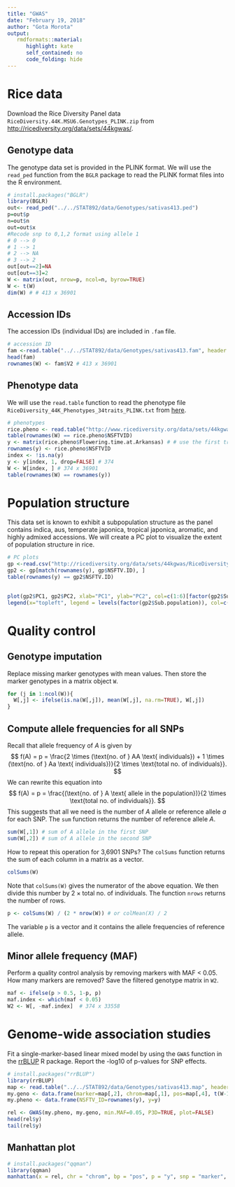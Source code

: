 ```yaml
---
title: "GWAS"
date: "February 19, 2018"
author: "Gota Morota"
output:
   rmdformats::material:
      highlight: kate
      self_contained: no
      code_folding: hide
---
```



# Rice data
Download the Rice Diversity Panel data `RiceDiversity.44K.MSU6.Genotypes_PLINK.zip` from [http://ricediversity.org/data/sets/44kgwas/](http://ricediversity.org/data/sets/44kgwas/). 

## Genotype data
The genotype data set is provided in the PLINK format. We will use the `read_ped` function from the `BGLR` package to read the PLINK format files into the R environment. 
```r
# install.packages("BGLR")
library(BGLR)
out<- read_ped("../../STAT892/data/Genotypes/sativas413.ped")
p=out$p
n=out$n
out=out$x
#Recode snp to 0,1,2 format using allele 1
# 0 --> 0
# 1 --> 1
# 2 --> NA
# 3 --> 2
out[out==2]=NA
out[out==3]=2
W <- matrix(out, nrow=p, ncol=n, byrow=TRUE)
W <- t(W) 
dim(W) # # 413 x 36901
```

## Accession IDs 
The accession IDs (individual IDs) are included in `.fam` file. 
```r
# accession ID
fam <-read.table("../../STAT892/data/Genotypes/sativas413.fam", header = FALSE, stringsAsFactors = FALSE)  
head(fam)
rownames(W) <- fam$V2 # 413 x 36901
```

## Phenotype data
We will use the `read.table` function to read the phenotype file `RiceDiversity_44K_Phenotypes_34traits_PLINK.txt` from [here](http://www.ricediversity.org/data/sets/44kgwas/RiceDiversity_44K_Phenotypes_34traits_PLINK.txt). 
```r
# phenotypes
rice.pheno <- read.table("http://www.ricediversity.org/data/sets/44kgwas/RiceDiversity_44K_Phenotypes_34traits_PLINK.txt", header=TRUE, stringsAsFactors = FALSE, sep = "\t")
table(rownames(W) == rice.pheno$NSFTVID)
y <- matrix(rice.pheno$Flowering.time.at.Arkansas) # # use the first trait 
rownames(y) <- rice.pheno$NSFTVID
index <- !is.na(y)
y <- y[index, 1, drop=FALSE] # 374
W <- W[index, ] # 374 x 36901
table(rownames(W) == rownames(y))
```


# Population structure
This data set is known to exhibit a subpopulation structure as the panel contains indica, aus, temperate japonica, tropical japonica, aromatic, and highly admixed accessions. We will create a PC plot to visualize the extent of population structure in rice. 
```r
# PC plots
gp <-read.csv("http://ricediversity.org/data/sets/44kgwas/RiceDiversity.44K.germplasm.csv", header = TRUE, skip = 1,  stringsAsFactors = FALSE)   # 431 x 12
gp2 <- gp[match(rownames(y), gp$NSFTV.ID), ]
table(rownames(y) == gp2$NSFTV.ID)

	
plot(gp2$PC1, gp2$PC2, xlab="PC1", ylab="PC2", col=c(1:6)[factor(gp2$Sub.population)])
legend(x="topleft", legend = levels(factor(gp2$Sub.population)), col=c(1:6), pch=1, cex=0.6)
```



# Quality control

## Genotype imputation
Replace missing marker genotypes with mean values. Then store the marker genotypes in a matrix object `W`. 
```r
for (j in 1:ncol(W)){
  W[,j] <- ifelse(is.na(W[,j]), mean(W[,j], na.rm=TRUE), W[,j])
}
```


## Compute allele frequencies for all SNPs
Recall that allele frequency of *A* is given by 
$$ 
f(A) = p = \frac{2 \times (\text{no. of } AA \text{ individuals}) + 1 \times (\text{no. of } Aa \text{ individuals})}{2 \times \text{total no. of individuals}}.
$$
We can rewrite this equation into 
$$ 
f(A) = p = \frac{(\text{no. of } A \text{ allele in the population})}{2 \times \text{total no. of individuals}}.
$$
This suggests that all we need is the number of $A$ allele or reference allele $a$ for each SNP. The `sum` function returns the number of reference allele $A$. 
```r
sum(W[,1]) # sum of A allele in the first SNP
sum(W[,2]) # sum of A allele in the second SNP
```

How to repeat this operation for 3,6901 SNPs? The `colSums` function returns the sum of each column in a matrix as a vector. 
```r
colSums(W) 
```

Note that `colSums(W) ` gives the numerator of the above equation. We then divide this number by $2 \times \text{total no. of individuals}$. The function `nrows` returns the number of rows. 
```r
p <- colSums(W) / (2 * nrow(W)) # or colMean(X) / 2
```
The variable `p` is a vector and it contains the allele frequencies of reference allele. 


## Minor allele frequency (MAF)
Perform a quality control analysis by removing markers with MAF < 0.05. How many markers are removed? Save the filtered genotype matrix in `W2`. 
```r
maf <- ifelse(p > 0.5, 1-p, p)
maf.index <- which(maf < 0.05)
W2 <- W[, -maf.index]  # 374 x 33558 
```


# Genome-wide association studies
Fit a single-marker-based linear mixed model  by using the `GWAS` function in the [rrBLUP](https://cran.r-project.org/web/packages/rrBLUP/index.html) R package. Report the -log10 of p-values for SNP effects. 
```r
# install.packages("rrBLUP")
library(rrBLUP)
map <- read.table("../../STAT892/data/Genotypes/sativas413.map", header = FALSE, stringsAsFactors = FALSE)
my.geno <- data.frame(marker=map[,2], chrom=map[,1], pos=map[,4], t(W-1), check.names = FALSE) # W = \in{-1, 0, 1}
my.pheno <- data.frame(NSFTV_ID=rownames(y), y=y) 

rel <- GWAS(my.pheno, my.geno, min.MAF=0.05, P3D=TRUE, plot=FALSE)
head(rel$y)
tail(rel$y)
```


## Manhattan plot
```r
# install.packages("qqman")
library(qqman)
manhattan(x = rel, chr = "chrom", bp = "pos", p = "y", snp = "marker", col = c("blue4", "orange3"), logp = FALSE)
```









